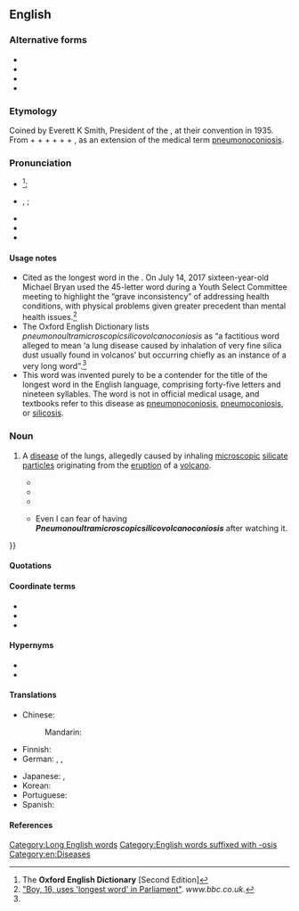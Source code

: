==English==
{{wikipedia|pneumonoultramicroscopicsilicovolcanoconiosis|pneumono​ultra​microscopic​silico​volcano​coniosis}} <!-- Contains soft hyphens to allow wrapping. -->

===Alternative forms===
* {{l|en|pneumonoultramicroscopicsilicovolcano-coniosis}}
* {{l|en|pneumonoultramicroscopicsilicovolcanokoniosis}}
* {{l|en|pneumonultramicroscopicsilicovolcanoconiosis}}
* {{l|en|P45}}

===Etymology===
Coined by Everett K Smith, President of the {{w|National Puzzlers' League}}, at their convention in 1935. From {{der|en|grc|πνεύμων||lung}} + {{der|en|la|ultra||beyond}} + {{cog|en|microscopic}} + {{m|en|silico-}} + {{m|en|volcano}} + {{der|en|grc|κόνις||dust}} + {{cog|en|-osis}}, as an extension of the medical term [[pneumonoconiosis]].

===Pronunciation===
* {{a|RP}} {{IPA|en|/njuːˌmɒnəʊʌltɹəmaɪkɹəʊˈskɒpɪkˌsɪlɪkəʊvɒlkeɪnəʊkəʊniˈəʊsɪs/}}<ref name="OED-pronstress&usage">The '''Oxford English Dictionary''' [Second Edition]</ref>;
* {{a|GA}} {{enPR|no͞o-män'ō-ŭl-trə-mī-krə-skäpʹĭk-sĭl'ē-kō-väl-kā-nō-kō-nē-ōʹsĭs}}, {{IPA|en|/nuˌmɑnoʊʌltɹəmaɪkɹoʊˈskɑpɪkˌsɪlɪkoʊvɑlkeɪnoʊkoʊniˈoʊsɪs/}};
* {{audio|en|en-us-pneumonoultramicroscopicsilicovolcanoconiosis.ogg|Audio (US)}}
* {{audio|en|Es-us-ncalif-pneumonoultramicroscopicsilicovolcanoconisis.ogg|Audio (US, Northern California)}}
* {{hyphenation|en|pneu|mo|noul|tra|mi|cro|sco|pic|si|li|co|vol|ca|no|co|ni|o|sis}}

====Usage notes====
* Cited as the longest word in the ''{{w|Oxford English Dictionary}}''. On July 14, 2017 sixteen-year-old Michael Bryan used the 45-letter word during a Youth Select Committee meeting to highlight the “grave inconsistency” of addressing health conditions, with physical problems given greater precedent than mental health issues.<ref>[http://www.bbc.co.uk/news/uk-england-dorset-40775470 "Boy, 16, uses 'longest word' in Parliament"]. ''www.bbc.co.uk''.</ref>
* The Oxford English Dictionary lists ''pneumonoultramicroscopicsilicovolcanoconiosis'' as “a factitious word alleged to mean ‘a lung disease caused by inhalation of very fine silica dust usually found in volcanos’ but occurring chiefly as an instance of a very long word”.<ref name="OED-pronstress&usage"/>
* This word was invented purely to be a contender for the title of the longest word in the English language, comprising forty-five letters and nineteen syllables. The word is not in official medical usage, and textbooks refer to this disease as [[pneumonoconiosis]], [[pneumoconiosis]], or [[silicosis]].

===Noun===
{{en-noun|-}}

# {{lb|en|nonce}} A [[disease]] of the lungs, allegedly caused by inhaling [[microscopic]] [[silicate]] [[particle|particles]] originating from the [[eruption]] of a [[volcano]].
#* {{quote-journal
|en
|year=1980
|month=March
|title=Black Lung
|first=Lorin E.
|last=Kerr
|journal=Journal of Public Health Policy
|volume=1
|issue=1
|page=50
|jstor=3342357
|passage=Call it miner's asthma, [[silicosis]], '''pneumonoultramicroscopicsilicovolcanoconiosis''', coal workers' [[pneumoconiosis]], or [[black lung]]—they are all dust diseases with the same symptoms.
}}
#* {{quote-newsgroup
|en
|date=1998-08-27
|title=Lament for a Lung Disease
|author=Smokey
|newsgroup=talk.bizarre
|id=6s3r8o$brt$1@camel15.mindspring.com
|url=http://groups.google.com/group/talk.bizarre/browse_thread/thread/3db7020dcb5b531e/cbd79ebd7c266219?q=pneumonoultramicroscopicsilicovolcanoconiosis
|passage=I say that it must be the silica dust<br />That we breathed through our mouths and our noses<br />That brought '''pneumonoultramicroscopicsilicovolcanoconiosis'''.
}}
#* {{quote-newsgroup
|en
|date=2002-12-18T04:19:52
|group=alt.fan.scarecrow
|author=Pod
|title=Pneumonoultramicroscopicsilicovolcanoconiosis
|id=iHSL9.2091$h43.295898@stones
|url=http://groups.google.com/group/alt.fan.scarecrow/msg/39876843908f9513
|passage=It's either '''pneumonoultramicroscopicsilicovolcanoconiosis''', or a bad cough.
}}
#* {{quote-book
|en
|date=2011-04-28
|title=Am I the Person My Mother Warned Me About?: A Four-year College Experience ... Only the Good Parts
|first=Kurt D.
|last=Stradtman
|publisher=Xlibris
|isbn=9781462862887
|lccn=2011906469
|page=90
|pageurl=http://books.google.com/books?id=06v2Q_rL_dAC&pg=PA90&dq=pneumonoultramicroscopicsilicovolcanoconiosis
|passage=I still can't watch ''House M.D.'' and not have my mind wonder{{...}} Even I can fear of{{SIC}} having '''''Pneumonoultramicroscopicsilicovolcanoconiosis''''' after watching it.
}}

====Quotations====
{{seemoreCites|en}}

====Coordinate terms====
* {{l|en|black lung}}
* {{l|en|potter's rot}}
* {{l|en|miner's cough}}

====Hypernyms====
* {{l|en|pneumoconiosis}}
* {{l|en|silicosis}}

====Translations====
{{trans-top|disease of the lungs}}
* Chinese:
*: Mandarin: {{t|cmn|礦工氣管癌|sc=Hani}}
* Finnish: {{t|fi|pneumonoultramikroskopikosilikovulkanokonioosi}}
* German: {{t|de|Quarzstaublunge|f}}, {{t|de|Quarzstaublungenkrankheit|f}}, {{t|de|Silikose|f}}
{{trans-mid}}
* Japanese: {{t|ja|ニューモノウルトラマイクロスコーピックシリコヴォルケーノコニオシス|tr=nyūmonōrutoramaikurosukōpikkushirikovorukēnokonioshisu|sc=Jpan}}, {{t|ja|塵肺|tr=jinhai, jinpai}}
* Korean: {{t|ko|진폐증|sc=Kore}}
* Portuguese: {{t+|pt|pneumoultramicroscopicossilicovulcanoconiose|f}}
* Spanish: {{t+|es|neumoconiosis|f}}
{{trans-bottom}}

====References====
<references/>

[[Category:Long English words]]

[[Category:English words suffixed with -osis]]
[[Category:en:Diseases]]